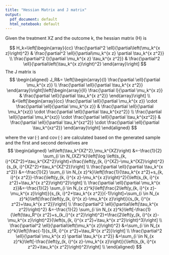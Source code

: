 ```yaml
---
title: "Hessian Matrix and J matrix"
output:
  pdf_document: default
  html_notebook: default
---
```


Given the treatment XZ and the outcome k, the hessian matrix (H) is

$$
H_k=\left[\begin{array}{cc}
\frac{\partial^2 \ell}{\partial\left(\mu_k^{x z}\right)^2} & \frac{\partial^2 \ell}{\partial\mu_k^{x z} \partial \tau_k^{x z^2}} \\
\frac{\partial^2 l}{\partial \mu_k^{x z} \tau_k^{x z^2}} & \frac{\partial^2 \ell}{\partial\left(\tau_k^{x z}\right)^2}
\end{array}\right]
$$
The J matrix is
$$
\begin{aligned}
J_R&=
\left[\begin{array}{l}
\frac{\partial \ell}{\partial \mu_k^{x z}} \\
\frac{\partial \ell}{\partial \tau_k^{x z^2}}
\end{array}\right]\left[\begin{array}{ll}
\frac{\partial l}{\partial \mu_k^{x z}} & \frac{\partial \ell}{\partial \tau_k^{x z^2}}
\end{array}\right] \\
&=\left[\begin{array}{cc}
\frac{\partial \ell}{\partial \mu_k^{x z}} \cdot \frac{\partial \ell}{\partial \mu_k^{x z}} & \frac{\partial \ell}{\partial \mu_k^{xz}} \cdot \frac{\partial \ell}{\partial \tau_k^{xz^2}} \\
\frac{\partial \ell}{\partial \mu_k^{xz}} \cdot \frac{\partial \ell}{\partial \tau_k^{xz^2}} & \frac{\partial \ell}{\partial \tau_k^{xz^2}} \cdot \frac{\partial \ell}{\partial \tau_k^{xz^2}}
\end{array}\right]
\end{aligned}
$$

where the $\operatorname{var}\left(\cdot\right)$ and $\operatorname{cov}\left(\cdot\right)$ are calculated based on the generated sample and the first and second derivatives are
$$
\begin{aligned}
\ell\left(\tau_k^{XZ^2},\mu_k^{XZ}\right) &=-\frac{1}{2} \sum_{i \in N_{XZ}^k}\left[\log \left(s_{k, i}^{XZ^2}+\tau_k^{XZ^2}\right)+\frac{\left(y_{k, i}^{XZ}-\mu_k^{XZ}\right)^2}{s_{k, i}^{XZ^2}+\tau_k^{XZ^2}}\right] \\
\frac{\partial \ell}{\partial \tau_k^{x z^2}} &=-\frac{1}{2} \sum_{i \in N_{x z}^k}\left[\frac{1}{\tau_k^{x z^2}+s_{k, i}^{x z^2}}-\frac{\left(y_{k, i}^{x z}-\mu_k^{x z}\right)^2}{\left(s_{k, i}^{x z^2}+\tau_k^{x z^2}\right)^2}\right] \\
\frac{\partial \ell}{\partial \mu_k^{x z}}&=-\frac{1}{2} \sum_{i \in N_{x z}^k}\left[\frac{2\left(y_{k, i}^{x z}-\mu_k^{x z}\right)}{s_{k, i}^2+\tau_k^{x z^2}}(-1)\right]=\sum_{i \in N_{x z}^k}\left[\frac{\left(y_{k, i}^{x z}-\mu_k^{x z}\right)}{s_{k, i}^{x z^2}+\tau_k^{x z^2}}\right] \\
\frac{\partial^2 \ell}{\partial\left(\tau_k^{x z^2}\right)^2} &=-\frac{1}{2} \sum_{i \in N_{x z}^k}\left[-\frac{1}{\left(\tau_R^{x z^2}+s_{k_i}^{x z^2}\right)^2}+\frac{2\left(y_{k, i}^{x z}-\mu_k^{x z}\right)^2}{\left(s_{k, i}^{x z^2}+\tau_k^{x z^2}\right)^3}\right] \\
\frac{\partial^2 \ell}{\partial\left(\mu_k^{x z}\right)^2} &=\sum_{i \in N_{x z}^k}\left[\frac{-1}{s_{R, i}^{x z^2}+\tau_R^{x z^2}}\right] \\
\frac{\partial^2 \ell}{\partial \mu_k^{x z} \partial \tau_k^{x z^2}} &=\sum_{i \in N_{x z}^k}\left[-\frac{\left(y_{k, i}^{x z}-\mu_k^{x z}\right)}{\left(s_{k, i}^{x z^2}+\tau_k^{x z^2}\right)^2}\right] \\
\end{aligned}
$$

